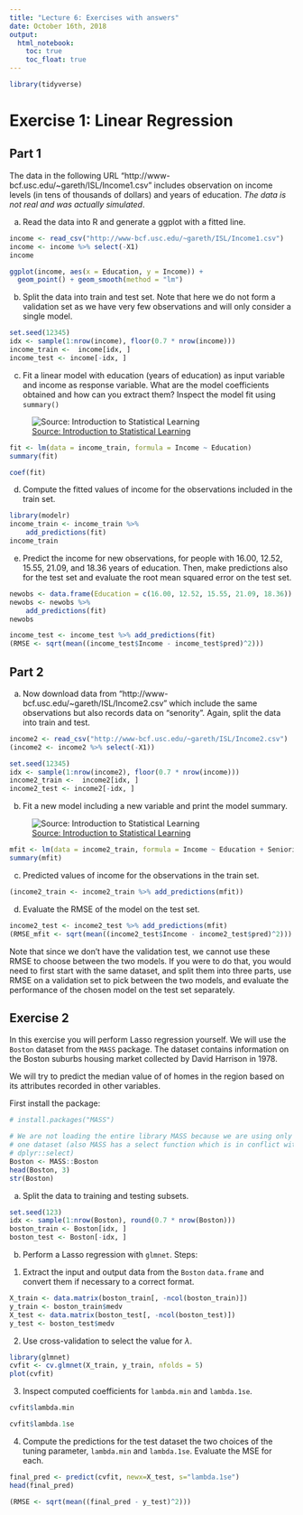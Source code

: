 ```yaml
---
title: "Lecture 6: Exercises with answers"
date: October 16th, 2018
output: 
  html_notebook:
    toc: true
    toc_float: true
---
```



```r
library(tidyverse)
```



# Exercise 1: Linear Regression

## Part 1

The data in the following URL "http://www-bcf.usc.edu/~gareth/ISL/Income1.csv"
includes observation on income levels (in tens of thousands of dollars)
and years of education. *The data is not real and was actually simulated*.

a. Read the data into R and generate a ggplot with a fitted line.
```r
income <- read_csv("http://www-bcf.usc.edu/~gareth/ISL/Income1.csv")
income <- income %>% select(-X1)
income
```

```r
ggplot(income, aes(x = Education, y = Income)) +
  geom_point() + geom_smooth(method = "lm")
```

b. Split the data into train and test set. Note that here we do not form
a validation set as we have very few observations and will only consider
a single model.

```r
set.seed(12345)
idx <- sample(1:nrow(income), floor(0.7 * nrow(income)))
income_train <-  income[idx, ]
income_test <- income[-idx, ]
```


c. Fit a linear model with education (years of education) as input variable 
and income as response variable. What are the model coefficients obtained and 
how can you extract them? Inspect the model fit using `summary()`

![[Source: Introduction to Statistical Learning](https://link-springer-com.stanford.idm.oclc.org/chapter/10.1007/978-1-4614-7138-7_2)](./education_income.png)


```r
fit <- lm(data = income_train, formula = Income ~ Education)
summary(fit)
```


```r
coef(fit)
```

d. Compute the fitted values of income for the observations
included in the train set.

```r
library(modelr)
income_train <- income_train %>%
    add_predictions(fit)
income_train
```


e. Predict the income for new observations, for people with 
16.00, 12.52, 15.55, 21.09, and 18.36 years of education. Then,
make predictions also for the test set and evaluate the root mean squared 
error on the test set.
```r
newobs <- data.frame(Education = c(16.00, 12.52, 15.55, 21.09, 18.36))
newobs <- newobs %>%
    add_predictions(fit)
newobs
```

```r
income_test <- income_test %>% add_predictions(fit)
(RMSE <- sqrt(mean((income_test$Income - income_test$pred)^2)))
```



## Part 2

a. Now download data from "http://www-bcf.usc.edu/~gareth/ISL/Income2.csv"
which include the same observations but also records data on "senority".
Again, split the data into train and test.

```r
income2 <- read_csv("http://www-bcf.usc.edu/~gareth/ISL/Income2.csv")
(income2 <- income2 %>% select(-X1))
```

```r
set.seed(12345)
idx <- sample(1:nrow(income2), floor(0.7 * nrow(income)))
income2_train <-  income2[idx, ]
income2_test <- income2[-idx, ]
```


b. Fit a new model including a new variable and print the model summary.

![[Source: Introduction to Statistical Learning](https://link-springer-com.stanford.idm.oclc.org/chapter/10.1007/978-1-4614-7138-7_2)](./education_seniority_income.png)

```r
mfit <- lm(data = income2_train, formula = Income ~ Education + Seniority)
summary(mfit)
```

c. Predicted values of income for the observations in the train set.

```r
(income2_train <- income2_train %>% add_predictions(mfit))
```


d. Evaluate the RMSE of the model on the test set.

```r
income2_test <- income2_test %>% add_predictions(mfit)
(RMSE_mfit <- sqrt(mean((income2_test$Income - income2_test$pred)^2)))
```

Note that since we don't have the validation test, we cannot use these RMSE
to choose between the two models. If you were to do that, you would 
need to first start with the same dataset, and split them into three
parts, use RMSE on a validation set to pick between the two models,
and evaluate the performance of the chosen model on the test set separately.

## Exercise 2

In this exercise you will perform Lasso regression yourself.
We will use the `Boston` dataset from the `MASS` package.
The dataset contains information on the Boston suburbs 
housing market collected by David Harrison in 1978.

We will try to predict the median value of of homes in the region based on 
its attributes recorded in other variables.

First install the package:
```r
# install.packages("MASS")
```

```r
# We are not loading the entire library MASS because we are using only 
# one dataset (also MASS has a select function which is in conflict with 
# dplyr::select)
Boston <- MASS::Boston
head(Boston, 3)
str(Boston)
```


a. Split the data to training and testing subsets.

```r
set.seed(123)
idx <- sample(1:nrow(Boston), round(0.7 * nrow(Boston)))
boston_train <- Boston[idx, ]
boston_test <- Boston[-idx, ]
```


b. Perform a Lasso regression with `glmnet`. Steps:
  
1. Extract the input and output data from the `Boston` `data.frame` and convert
them if necessary to a correct format.

```r
X_train <- data.matrix(boston_train[, -ncol(boston_train)])
y_train <- boston_train$medv
X_test <- data.matrix(boston_test[, -ncol(boston_test)])
y_test <- boston_test$medv
```


2. Use cross-validation to select the value for $\lambda$.

```r
library(glmnet)
cvfit <- cv.glmnet(X_train, y_train, nfolds = 5)
plot(cvfit)
```

3. Inspect computed coefficients for `lambda.min` and `lambda.1se`.

```r
cvfit$lambda.min
```

```r
cvfit$lambda.1se
```

4. Compute the predictions for the test dataset the two choices of the tuning
parameter, `lambda.min` and `lambda.1se`. 
Evaluate the MSE for each.

```r
final_pred <- predict(cvfit, newx=X_test, s="lambda.1se")
head(final_pred)
```

```r
(RMSE <- sqrt(mean((final_pred - y_test)^2)))
```

